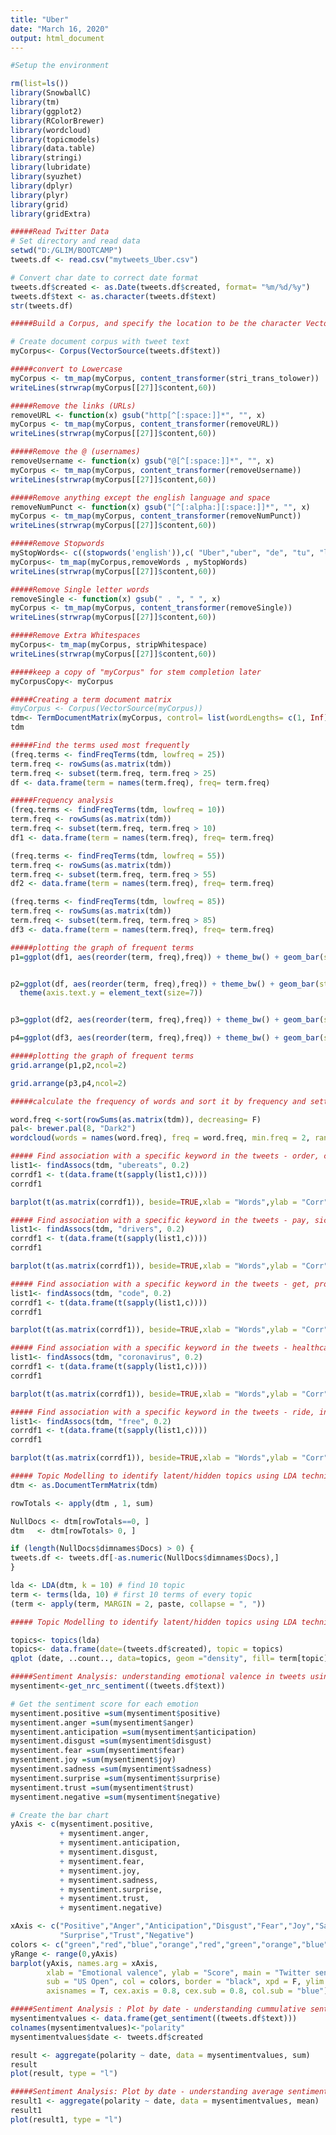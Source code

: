 ---
title: "Uber"
date: "March 16, 2020"
output: html_document
---


```{r ,c1}

#Setup the environment

rm(list=ls())
library(SnowballC)
library(tm)
library(ggplot2)
library(RColorBrewer)
library(wordcloud)
library(topicmodels)
library(data.table)
library(stringi)
library(lubridate)
library(syuzhet)
library(dplyr)
library(plyr)
library(grid)
library(gridExtra)

```


```{r ,c2}
#####Read Twitter Data
# Set directory and read data
setwd("D:/GLIM/BOOTCAMP")
tweets.df <- read.csv("mytweets_Uber.csv")

# Convert char date to correct date format
tweets.df$created <- as.Date(tweets.df$created, format= "%m/%d/%y")
tweets.df$text <- as.character(tweets.df$text)
str(tweets.df)

```

```{r ,c3}
#####Build a Corpus, and specify the location to be the character Vectors  

# Create document corpus with tweet text
myCorpus<- Corpus(VectorSource(tweets.df$text)) 

```

```{r ,c4}
#####convert to Lowercase  
myCorpus <- tm_map(myCorpus, content_transformer(stri_trans_tolower))
writeLines(strwrap(myCorpus[[27]]$content,60))

```



```{r ,c5}
#####Remove the links (URLs)  
removeURL <- function(x) gsub("http[^[:space:]]*", "", x)  
myCorpus <- tm_map(myCorpus, content_transformer(removeURL))
writeLines(strwrap(myCorpus[[27]]$content,60))


```

```{r ,c6}
#####Remove the @ (usernames)
removeUsername <- function(x) gsub("@[^[:space:]]*", "", x)  
myCorpus <- tm_map(myCorpus, content_transformer(removeUsername))
writeLines(strwrap(myCorpus[[27]]$content,60))


```

```{r ,c7}
#####Remove anything except the english language and space  
removeNumPunct <- function(x) gsub("[^[:alpha:][:space:]]*", "", x)   
myCorpus <- tm_map(myCorpus, content_transformer(removeNumPunct))
writeLines(strwrap(myCorpus[[27]]$content,60))


```

```{r ,c8}
#####Remove Stopwords 
myStopWords<- c((stopwords('english')),c( "Uber","uber", "de", "tu", "lyft", "take", "cuenta", "quedownload", "ufaufa", "su", "dale", "trabajo", "please", "amigos","ufuber","lleguen","desonto","como", "dont" ,"cabify", "ganhe","pop", "espa", "first",  "foto", "use" , "uuu" , "conta", "didi", "dans", "ubica", "em", "uuuuduu" , "todos", "monitoreando", "dog", "ufufe", "uuuuuu" , "udeuuuufubuauaueuu", "corn","libertyautosa","gratuito", "ubervaledesconto", "te" , "cloth" , "driving","airbnb", "manual", "furys", "fiesta" , "uauucuuuuueubuub", "km", "sx", "now","blind", "pour" , "via" , "ufufe", "seguros", "house", "sin", "gustaria", "dale", "just","ueubufcucuuffuuuuber","uecaueueueufucufuucuucaueuaeatspyvev","eats","ueududeuceuuc","im","rt","los","nueva","para","ubereng","muitos","uufubuauaueuu","ufuf","toyota","ufuf","por","na","uu","uffe","pe","vtc","u","sua","gig","las","covidufc","les","del","el","can","ube","people","dm","uaufcudufcuaufcuc", "eatsmhhtgue","e","la","ufe","amp","al","en","uf","le","si", "uuuu", "un", "es", "viaje","lyftuf","ufa","uba", "taxiuaufcudufcubfuafubufcuduecbuafufcudduf", "ubertaxi", "uduecbubufcucufxu", "uduedueufcubueufubufcuc", "uduedueufcubueufubufcucububuubueueauuuuufuuuu", "uufduuubu", "uuuuueuuueueca","veracidad","aarontue","us","vs","ia","ne","despidien","código", "recuerdas","gratis", "esta","codigo", "creditos","dinheiro", "covid", "con" , "sur", "votre", "première", "commande", "avec", "profitezen", "uaufef","quieres","censura","que","mi","cómodos","conductores", "uafufcudduf", "uberu", "eatspmsfj", "ucubfucuefudubereatsueuuuauduedueubufcucuuu", "uffufuauuud","kiedy","casa", "accès", "actualité", "florent", "larrêt", "lavocat", "libre", "linterview","udeuu", "gigeconomy", "ubereatsuduue", "pas", "udbufubufcuc", "udbufubufcucucrvggeuduuub", "uuucufuucueu" , "uua" ,"makinen", "pracowac", "tommi","rancisco", "san", "acuerdo", "autorizado", "uaufcudufcubfuafubufc","kapten", "ubered", "estamos","viajes",                "usa" , "y", "ho" , "cupom", "se","ya","bqp","xa","ahmed", "miguelt"," eatsbcysg", "veut", "liamgl","udude", "ueatscegbgbu", "ueatsuyfaaru", "eatshymzg", "ubereatsufd", "desconto", "vc", "corrida", "idlq", "mxplcv", "yvveyu", "zaczyna","funnyaf" ,"uubueufubbucucuufufuf", "uubereatsuubuuf", "taxifybolt","uceuubuubuuduedueufcubueufubufcucuuubuubuu", "uduuubuueubuceuubuuubufcucuubuubuuuuuuuuu", "ma", "gt", "manera", "uueubufcucuuffuuuber", "w","ppl", "uduedueufcubueuf","uoffueuduedueufcubueufubufcucubuauaueu", "womans", "aur", "kahi","orlando", "boston"  ))
myCorpus<- tm_map(myCorpus,removeWords , myStopWords) 
writeLines(strwrap(myCorpus[[27]]$content,60))


```

```{r ,c9}
#####Remove Single letter words  
removeSingle <- function(x) gsub(" . ", " ", x)   
myCorpus <- tm_map(myCorpus, content_transformer(removeSingle))
writeLines(strwrap(myCorpus[[27]]$content,60))

```

```{r ,c10}
#####Remove Extra Whitespaces  
myCorpus<- tm_map(myCorpus, stripWhitespace)
writeLines(strwrap(myCorpus[[27]]$content,60))

```

```{r ,c11}
#####keep a copy of "myCorpus" for stem completion later 
myCorpusCopy<- myCorpus

```

```{r ,c12}
#####Creating a term document matrix
#myCorpus <- Corpus(VectorSource(myCorpus))
tdm<- TermDocumentMatrix(myCorpus, control= list(wordLengths= c(1, Inf)))
tdm

```


```{r ,c13}
#####Find the terms used most frequently
(freq.terms <- findFreqTerms(tdm, lowfreq = 25))
term.freq <- rowSums(as.matrix(tdm))
term.freq <- subset(term.freq, term.freq > 25)
df <- data.frame(term = names(term.freq), freq= term.freq)


```


```{r ,c14}
#####Frequency analysis
(freq.terms <- findFreqTerms(tdm, lowfreq = 10))
term.freq <- rowSums(as.matrix(tdm))
term.freq <- subset(term.freq, term.freq > 10)
df1 <- data.frame(term = names(term.freq), freq= term.freq)

(freq.terms <- findFreqTerms(tdm, lowfreq = 55))
term.freq <- rowSums(as.matrix(tdm))
term.freq <- subset(term.freq, term.freq > 55)
df2 <- data.frame(term = names(term.freq), freq= term.freq)

(freq.terms <- findFreqTerms(tdm, lowfreq = 85))
term.freq <- rowSums(as.matrix(tdm))
term.freq <- subset(term.freq, term.freq > 85)
df3 <- data.frame(term = names(term.freq), freq= term.freq)


```


```{r ,c15}
#####plotting the graph of frequent terms
p1=ggplot(df1, aes(reorder(term, freq),freq)) + theme_bw() + geom_bar(stat = "identity")  + coord_flip() +labs(list(title="@10", x="Terms", y="Term Counts")) + theme(axis.text.y = element_text(size=7))


p2=ggplot(df, aes(reorder(term, freq),freq)) + theme_bw() + geom_bar(stat = "identity")  + coord_flip() +labs(list(title="@25", x="Terms", y="Term Counts"))+
  theme(axis.text.y = element_text(size=7))


p3=ggplot(df2, aes(reorder(term, freq),freq)) + theme_bw() + geom_bar(stat = "identity")  + coord_flip() +labs(list(title="@55", x="Terms", y="Term Counts"))

p4=ggplot(df3, aes(reorder(term, freq),freq)) + theme_bw() + geom_bar(stat = "identity")  + coord_flip() +labs(list(title="@85", x="Terms", y="Term Counts"))


```

```{r ,c16}
#####plotting the graph of frequent terms
grid.arrange(p1,p2,ncol=2)


```



```{r ,c17}
grid.arrange(p3,p4,ncol=2)


```

```{r ,c18}
#####calculate the frequency of words and sort it by frequency and setting up the Wordcloud

word.freq <-sort(rowSums(as.matrix(tdm)), decreasing= F)
pal<- brewer.pal(8, "Dark2")
wordcloud(words = names(word.freq), freq = word.freq, min.freq = 2, random.order = F, colors = pal, max.words = 90)


```

```{r ,c19}
##### Find association with a specific keyword in the tweets - order, code
list1<- findAssocs(tdm, "ubereats", 0.2)
corrdf1 <- t(data.frame(t(sapply(list1,c))))
corrdf1

barplot(t(as.matrix(corrdf1)), beside=TRUE,xlab = "Words",ylab = "Corr",col = "blue",main = "ubereats",border = "black")

```

```{r ,c20}
##### Find association with a specific keyword in the tweets - pay, sick, cloud
list1<- findAssocs(tdm, "drivers", 0.2)
corrdf1 <- t(data.frame(t(sapply(list1,c))))
corrdf1

barplot(t(as.matrix(corrdf1)), beside=TRUE,xlab = "Words",ylab = "Corr",col = "blue",main = "drivers",border = "black")

```

```{r ,c21}
##### Find association with a specific keyword in the tweets - get, promo, invite
list1<- findAssocs(tdm, "code", 0.2)
corrdf1 <- t(data.frame(t(sapply(list1,c))))
corrdf1

barplot(t(as.matrix(corrdf1)), beside=TRUE,xlab = "Words",ylab = "Corr",col = "blue",main = "code",border = "black")

```

```{r ,c22}
##### Find association with a specific keyword in the tweets - healthcare, outbreak
list1<- findAssocs(tdm, "coronavirus", 0.2)
corrdf1 <- t(data.frame(t(sapply(list1,c))))
corrdf1

barplot(t(as.matrix(corrdf1)), beside=TRUE,xlab = "Words",ylab = "Corr",col = "blue",main = "coronavirus",border = "black")

```

```{r ,c23}
##### Find association with a specific keyword in the tweets - ride, invite, code, app
list1<- findAssocs(tdm, "free", 0.2)
corrdf1 <- t(data.frame(t(sapply(list1,c))))
corrdf1

barplot(t(as.matrix(corrdf1)), beside=TRUE,xlab = "Words",ylab = "Corr",col = "blue",main = "free",border = "black")

```


```{r ,c24}
##### Topic Modelling to identify latent/hidden topics using LDA technique
dtm <- as.DocumentTermMatrix(tdm)

rowTotals <- apply(dtm , 1, sum)

NullDocs <- dtm[rowTotals==0, ]
dtm   <- dtm[rowTotals> 0, ]

if (length(NullDocs$dimnames$Docs) > 0) {
tweets.df <- tweets.df[-as.numeric(NullDocs$dimnames$Docs),]
}

lda <- LDA(dtm, k = 10) # find 10 topic
term <- terms(lda, 10) # first 10 terms of every topic
(term <- apply(term, MARGIN = 2, paste, collapse = ", "))

```

```{r ,c25}
##### Topic Modelling to identify latent/hidden topics using LDA technique

topics<- topics(lda)
topics<- data.frame(date=(tweets.df$created), topic = topics)
qplot (date, ..count.., data=topics, geom ="density", fill= term[topic], position="stack")
```

```{r ,c26}
#####Sentiment Analysis: understanding emotional valence in tweets using syuzhet
mysentiment<-get_nrc_sentiment((tweets.df$text))

# Get the sentiment score for each emotion
mysentiment.positive =sum(mysentiment$positive)
mysentiment.anger =sum(mysentiment$anger)
mysentiment.anticipation =sum(mysentiment$anticipation)
mysentiment.disgust =sum(mysentiment$disgust)
mysentiment.fear =sum(mysentiment$fear)
mysentiment.joy =sum(mysentiment$joy)
mysentiment.sadness =sum(mysentiment$sadness)
mysentiment.surprise =sum(mysentiment$surprise)
mysentiment.trust =sum(mysentiment$trust)
mysentiment.negative =sum(mysentiment$negative)

# Create the bar chart
yAxis <- c(mysentiment.positive,
           + mysentiment.anger,
           + mysentiment.anticipation,
           + mysentiment.disgust,
           + mysentiment.fear,
           + mysentiment.joy,
           + mysentiment.sadness,
           + mysentiment.surprise,
           + mysentiment.trust,
           + mysentiment.negative)

xAxis <- c("Positive","Anger","Anticipation","Disgust","Fear","Joy","Sadness",
           "Surprise","Trust","Negative")
colors <- c("green","red","blue","orange","red","green","orange","blue","green","red")
yRange <- range(0,yAxis)
barplot(yAxis, names.arg = xAxis, 
        xlab = "Emotional valence", ylab = "Score", main = "Twitter sentiment", 
        sub = "US Open", col = colors, border = "black", xpd = F, ylim = yRange,
        axisnames = T, cex.axis = 0.8, cex.sub = 0.8, col.sub = "blue")

```
```{r ,c27}
#####Sentiment Analysis : Plot by date - understanding cummulative sentiment score movement 
mysentimentvalues <- data.frame(get_sentiment((tweets.df$text)))
colnames(mysentimentvalues)<-"polarity"
mysentimentvalues$date <- tweets.df$created

result <- aggregate(polarity ~ date, data = mysentimentvalues, sum)
result
plot(result, type = "l")

```

```{r ,c28}
#####Sentiment Analysis: Plot by date - understanding average sentiment score movement 
result1 <- aggregate(polarity ~ date, data = mysentimentvalues, mean)
result1
plot(result1, type = "l")

```
